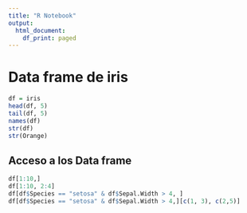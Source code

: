```yaml
---
title: "R Notebook"
output:
  html_document:
    df_print: paged
---
```


# Data frame de iris

```r
df = iris
head(df, 5)
tail(df, 5)
names(df)
str(df)
str(Orange)
```

## Acceso a los Data frame
```r
df[1:10,]
df[1:10, 2:4]
df[df$Species == "setosa" & df$Sepal.Width > 4, ]
df[df$Species == "setosa" & df$Sepal.Width > 4,][c(1, 3), c(2,5)]
```

